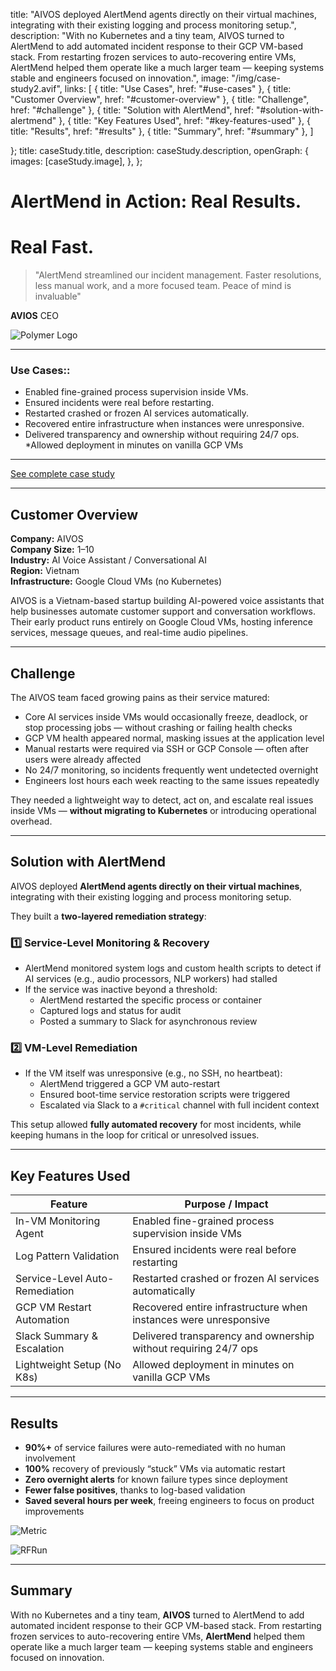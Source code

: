 
  title: "AIVOS deployed AlertMend agents directly on their virtual machines, integrating with their existing logging and process monitoring setup.",
  description: "With no Kubernetes and a tiny team, AIVOS turned to AlertMend to add automated incident response to their GCP VM-based stack. From restarting frozen services to auto-recovering entire VMs, AlertMend helped them operate like a much larger team — keeping systems stable and engineers focused on innovation.",
  image:
    "/img/case-study2.avif",
  links: [
  { title: "Use Cases", href: "#use-cases" },
  { title: "Customer Overview", href: "#customer-overview" },
  { title: "Challenge", href: "#challenge" },
  { title: "Solution with AlertMend", href: "#solution-with-alertmend" },
  { title: "Key Features Used", href: "#key-features-used" },
  { title: "Results", href: "#results" },
  { title: "Summary", href: "#summary" },
]

};
  title: caseStudy.title,
  description: caseStudy.description,
  openGraph: {
    images: [caseStudy.image],
  },
};


# AlertMend in Action: Real Results.
# Real Fast.

> "AlertMend streamlined our incident management. Faster resolutions, less manual work, and a more focused team. Peace of mind is invaluable"

**AVIOS**
CEO

![Polymer Logo](/img/avios-logo.svg)

---

### <span id="use-cases" />Use Cases::

* Enabled fine-grained process supervision inside VMs.
* Ensured incidents were real before restarting.
* Restarted crashed or frozen AI services automatically.
* Recovered entire infrastructure when instances were unresponsive.
* Delivered transparency and ownership without requiring 24/7 ops.
*Allowed deployment in minutes on vanilla GCP VMs

---

[See complete case study](https://docs.google.com/document/d/1pg5nKmgesCoJ-uT-8cdxl0tPrJS28xpULC5MqcPZ5qc/edit?usp=sharing)

---
## <span id="customer-overview" /> Customer Overview

**Company:** AIVOS  
**Company Size:** 1–10  
**Industry:** AI Voice Assistant / Conversational AI  
**Region:** Vietnam  
**Infrastructure:** Google Cloud VMs (no Kubernetes)

AIVOS is a Vietnam-based startup building AI-powered voice assistants that help businesses automate customer support and conversation workflows. Their early product runs entirely on Google Cloud VMs, hosting inference services, message queues, and real-time audio pipelines.

---

## <span id="challenge" /> Challenge

The AIVOS team faced growing pains as their service matured:
- Core AI services inside VMs would occasionally freeze, deadlock, or stop processing jobs — without crashing or failing health checks  
- GCP VM health appeared normal, masking issues at the application level  
- Manual restarts were required via SSH or GCP Console — often after users were already affected  
- No 24/7 monitoring, so incidents frequently went undetected overnight  
- Engineers lost hours each week reacting to the same issues repeatedly  

They needed a lightweight way to detect, act on, and escalate real issues inside VMs — **without migrating to Kubernetes** or introducing operational overhead.

---

## <span id="solution-with-alertmend" /> Solution with AlertMend

AIVOS deployed **AlertMend agents directly on their virtual machines**, integrating with their existing logging and process monitoring setup.

They built a **two-layered remediation strategy**:

### 1️⃣ <span id="service-level-monitoring&-recovery" /> Service-Level Monitoring & Recovery
- AlertMend monitored system logs and custom health scripts to detect if AI services (e.g., audio processors, NLP workers) had stalled  
- If the service was inactive beyond a threshold:  
  - AlertMend restarted the specific process or container  
  - Captured logs and status for audit  
  - Posted a summary to Slack for asynchronous review  

### 2️⃣<span id="vm-level-remediation" /> VM-Level Remediation
- If the VM itself was unresponsive (e.g., no SSH, no heartbeat):  
  - AlertMend triggered a GCP VM auto-restart  
  - Ensured boot-time service restoration scripts were triggered  
  - Escalated via Slack to a `#critical` channel with full incident context  

This setup allowed **fully automated recovery** for most incidents, while keeping humans in the loop for critical or unresolved issues.

---

## <span id="key-features-used" /> Key Features Used

| Feature                        | Purpose / Impact                                              |
|-------------------------------|----------------------------------------------------------------|
| In-VM Monitoring Agent         | Enabled fine-grained process supervision inside VMs           |
| Log Pattern Validation         | Ensured incidents were real before restarting                 |
| Service-Level Auto-Remediation| Restarted crashed or frozen AI services automatically         |
| GCP VM Restart Automation      | Recovered entire infrastructure when instances were unresponsive |
| Slack Summary & Escalation     | Delivered transparency and ownership without requiring 24/7 ops |
| Lightweight Setup (No K8s)     | Allowed deployment in minutes on vanilla GCP VMs             |

---

## <span id="results" /> Results

- **90%+** of service failures were auto-remediated with no human involvement  
- **100%** recovery of previously “stuck” VMs via automatic restart  
- **Zero overnight alerts** for known failure types since deployment  
- **Fewer false positives**, thanks to log-based validation  
- **Saved several hours per week**, freeing engineers to focus on product improvements 

![Metric](/img/avios-metric.png)

![RFRun](/img/avios-rfrun.png)

---

## <span id="summary" /> Summary

With no Kubernetes and a tiny team, **AIVOS** turned to AlertMend to add automated incident response to their GCP VM-based stack. From restarting frozen services to auto-recovering entire VMs, **AlertMend** helped them operate like a much larger team — keeping systems stable and engineers focused on innovation.
